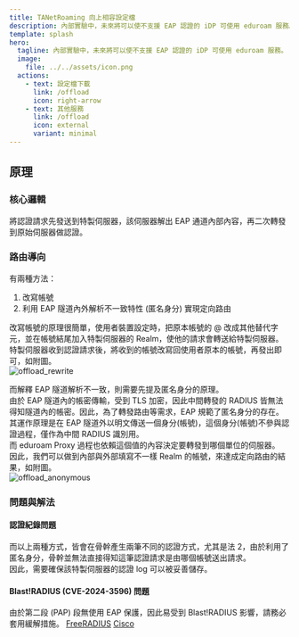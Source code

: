 ```yaml
---
title: TANetRoaming 向上相容設定檔
description: 內部實驗中，未來將可以使不支援 EAP 認證的 iDP 可使用 eduroam 服務。
template: splash
hero:
  tagline: 內部實驗中，未來將可以使不支援 EAP 認證的 iDP 可使用 eduroam 服務。
  image:
    file: ../../assets/icon.png
  actions:
    - text: 設定檔下載
      link: /offload
      icon: right-arrow
    - text: 其他服務
      link: /offload
      icon: external
      variant: minimal
---
```



## 原理
### 核心邏輯
將認證請求先發送到特製伺服器，該伺服器解出 EAP 通道內部內容，再二次轉發到原始伺服器做認證。
### 路由導向
有兩種方法：

1. 改寫帳號
2. 利用 EAP 隧道內外解析不一致特性 (匿名身分) 實現定向路由

改寫帳號的原理很簡單，使用者裝置設定時，把原本帳號的 @ 改成其他替代字元，並在帳號結尾加入特製伺服器的 Realm，使他的請求會轉送給特製伺服器。  
特製伺服器收到認證請求後，將收到的帳號改寫回使用者原本的帳號，再發出即可，如附圖。  
![offload_rewrite](../../assets/offload_rewrite.png)

而解釋 EAP 隧道解析不一致，則需要先提及匿名身分的原理。  
由於 EAP 隧道內的帳密傳輸，受到 TLS 加密，因此中間轉發的 RADIUS 皆無法得知隧道內的帳密。因此，為了轉發路由等需求，EAP 規範了匿名身分的存在。  
其運作原理是在 EAP 隧道外以明文傳送一個身分(帳號)，這個身分(帳號)不參與認證過程，僅作為中間 RADIUS 識別用。  
而 eduroam Proxy 過程也依賴這個值的內容決定要轉發到哪個單位的伺服器。  
因此，我們可以做到內部與外部填寫不一樣 Realm 的帳號，來達成定向路由的結果，如附圖。  
![offload_anonymous](../../assets/offload_anonymous.png)

### 問題與解法
#### 認證紀錄問題
而以上兩種方式，皆會在骨幹產生兩筆不同的認證方式，尤其是法 2，由於利用了匿名身分，骨幹並無法直接得知這筆認證請求是由哪個帳號送出請求。  
因此，需要確保該特製伺服器的認證 log 可以被妥善儲存。  
#### Blast!RADIUS (CVE-2024-3596) 問題
由於第二段 (PAP) 段無使用 EAP 保護，因此易受到 Blast!RADIUS 影響，請務必套用緩解措施。 [FreeRADIUS](https://www.freeradius.org/vul_notifications/2024/07/09/blastradius.html) [Cisco](https://www.cisco.com/c/zh_tw/support/docs/security/identity-services-engine/222287-blast-radius-cve-2024-3596-protocol-sp.html)
